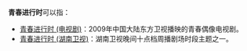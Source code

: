 '''青春进行时'''可以指：
* [[青春进行时_(电视剧)|青春进行时 (电视剧)]]：2009年中国大陆东方卫视播映的青春偶像电视剧。
* [[青春进行时_(湖南卫视)|青春进行时 (湖南卫视)]]：湖南卫视晚间十点档周播剧场时段主题之一。

{{消歧義|cat=五字作品消歧義}}